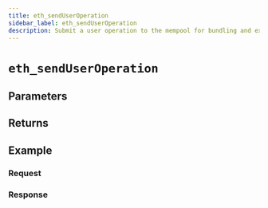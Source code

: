 ```yaml
---
title: eth_sendUserOperation
sidebar_label: eth_sendUserOperation
description: Submit a user operation to the mempool for bundling and execution.
---
```




# `eth_sendUserOperation`

<Description />

## Parameters


<Params />

## Returns


<Returns />

## Example


<Example />

### Request


<Request />

### Response


<Response />
